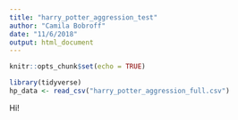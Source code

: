 ```yaml
---
title: "harry_potter_aggression_test"
author: "Camila Bobroff"
date: "11/6/2018"
output: html_document
---
```


```r
knitr::opts_chunk$set(echo = TRUE)
```

```r

library(tidyverse)
hp_data <- read_csv("harry_potter_aggression_full.csv")


```

Hi!